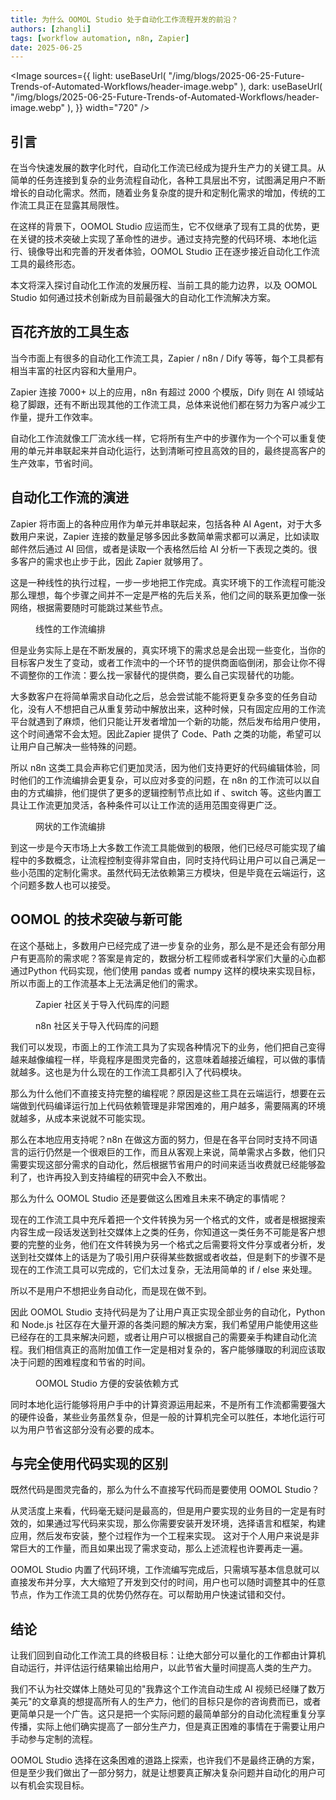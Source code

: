 ```yaml
---
title: 为什么 OOMOL Studio 处于自动化工作流程开发的前沿？
authors: [zhangli]
tags: [workflow automation, n8n, Zapier]
date: 2025-06-25
---
```



<Image
  sources={{
    light: useBaseUrl(
      "/img/blogs/2025-06-25-Future-Trends-of-Automated-Workflows/header-image.webp"
    ),
    dark: useBaseUrl(
      "/img/blogs/2025-06-25-Future-Trends-of-Automated-Workflows/header-image.webp"
    ),
  }}
  width="720"
/>

## 引言

在当今快速发展的数字化时代，自动化工作流已经成为提升生产力的关键工具。从简单的任务连接到复杂的业务流程自动化，各种工具层出不穷，试图满足用户不断增长的自动化需求。然而，随着业务复杂度的提升和定制化需求的增加，传统的工作流工具正在显露其局限性。

在这样的背景下，OOMOL Studio 应运而生，它不仅继承了现有工具的优势，更在关键的技术突破上实现了革命性的进步。通过支持完整的代码环境、本地化运行、镜像导出和完善的开发者体验，OOMOL Studio 正在逐步接近自动化工作流工具的最终形态。

本文将深入探讨自动化工作流的发展历程、当前工具的能力边界，以及 OOMOL Studio 如何通过技术创新成为目前最强大的自动化工作流解决方案。

## 百花齐放的工具生态

当今市面上有很多的自动化工作流工具，Zapier / n8n / Dify 等等，每个工具都有相当丰富的社区内容和大量用户。

Zapier 连接 7000+ 以上的应用，n8n 有超过 2000 个模版，Dify 则在 AI 领域站稳了脚跟，还有不断出现其他的工作流工具，总体来说他们都在努力为客户减少工作量，提升工作效率。

自动化工作流就像工厂流水线一样，它将所有生产中的步骤作为一个个可以重复使用的单元并串联起来并自动化运行，达到清晰可控且高效的目的，最终提高客户的生产效率，节省时间。

## 自动化工作流的演进

Zapier 将市面上的各种应用作为单元并串联起来，包括各种 AI Agent，对于大多数用户来说，Zapier 连接的数量足够多因此多数简单需求都可以满足，比如读取邮件然后通过 AI 回信，或者是读取一个表格然后给 AI 分析一下表现之类的。很多客户的需求也止步于此，因此 Zapier 就够用了。

这是一种线性的执行过程，一步一步地把工作完成。真实环境下的工作流程可能没那么理想，每个步骤之间并不一定是严格的先后关系，他们之间的联系更加像一张网络，根据需要随时可能跳过某些节点。

<figure>
  <Image
    sources={{
      light: useBaseUrl(
        "/img/blogs/2025-06-25-Future-Trends-of-Automated-Workflows/zapier-flow.png"
      ),
      dark: useBaseUrl(
        "/img/blogs/2025-06-25-Future-Trends-of-Automated-Workflows/zapier-flow.png"
      ),
    }}
    width="720"
  />
  <figcaption
    style={{ textAlign: "center", fontStyle: "italic", color: "#828282" }}
  >
    线性的工作流编排
  </figcaption>
</figure>

但是业务实际上是在不断发展的，真实环境下的需求总是会出现一些变化，当你的目标客户发生了变动，或者工作流中的一个环节的提供商面临倒闭，那会让你不得不调整你的工作流：要么找一家替代的提供商，要么自己实现替代的功能。

大多数客户在将简单需求自动化之后，总会尝试能不能将更复杂多变的任务自动化，没有人不想把自己从重复劳动中解放出来，这种时候，只有固定应用的工作流平台就遇到了麻烦，他们只能让开发者增加一个新的功能，然后发布给用户使用，这个时间通常不会太短。因此Zapier 提供了 Code、Path 之类的功能，希望可以让用户自己解决一些特殊的问题。

所以 n8n 这类工具会声称它们更加灵活，因为他们支持更好的代码编辑体验，同时他们的工作流编排会更复杂，可以应对多变的问题，在 n8n 的工作流可以以自由的方式编排，他们提供了更多的逻辑控制节点比如 if 、switch 等。这些内置工具让工作流更加灵活，各种条件可以让工作流的适用范围变得更广泛。

<figure>
  <Image
    sources={{
      light: useBaseUrl(
        "/img/blogs/2025-06-25-Future-Trends-of-Automated-Workflows/dify-flow.png"
      ),
      dark: useBaseUrl(
        "/img/blogs/2025-06-25-Future-Trends-of-Automated-Workflows/dify-flow.png"
      ),
    }}
    width="720"
  />
  <figcaption
    style={{ textAlign: "center", fontStyle: "italic", color: "#828282" }}
  >
    网状的工作流编排
  </figcaption>
</figure>

到这一步是今天市场上大多数工作流工具能做到的极限，他们已经尽可能实现了编程中的多数概念，让流程控制变得非常自由，同时支持代码让用户可以自己满足一些小范围的定制化需求。虽然代码无法依赖第三方模块，但是毕竟在云端运行，这个问题多数人也可以接受。

## OOMOL 的技术突破与新可能

在这个基础上，多数用户已经完成了进一步复杂的业务，那么是不是还会有部分用户有更高阶的需求呢？答案是肯定的，数据分析工程师或者科学家们大量的心血都通过Python 代码实现，他们使用 pandas 或者 numpy 这样的模块来实现目标，所以市面上的工作流基本上无法满足他们的需求。

<figure>
  <Image
    sources={{
      light: useBaseUrl(
        "/img/blogs/2025-06-25-Future-Trends-of-Automated-Workflows/zapier-import-lib.png"
      ),
      dark: useBaseUrl(
        "/img/blogs/2025-06-25-Future-Trends-of-Automated-Workflows/zapier-import-lib.png"
      ),
    }}
    width="720"
  />
  <figcaption
    style={{ textAlign: "center", fontStyle: "italic", color: "#828282" }}
  >
    Zapier 社区关于导入代码库的问题
  </figcaption>
</figure>

<figure>
  <Image
    sources={{
      light: useBaseUrl(
        "/img/blogs/2025-06-25-Future-Trends-of-Automated-Workflows/n8n-import-lib.png"
      ),
      dark: useBaseUrl(
        "/img/blogs/2025-06-25-Future-Trends-of-Automated-Workflows/n8n-import-lib.png"
      ),
    }}
    width="720"
  />
  <figcaption
    style={{ textAlign: "center", fontStyle: "italic", color: "#828282" }}
  >
    n8n 社区关于导入代码库的问题
  </figcaption>
</figure>

我们可以发现，市面上的工作流工具为了实现各种情况下的业务，他们把自己变得越来越像编程一样，毕竟程序是图灵完备的，这意味着越接近编程，可以做的事情就越多。这也是为什么现在的工作流工具都引入了代码模块。

那么为什么他们不直接支持完整的编程呢？原因是这些工具在云端运行，想要在云端做到代码编译运行加上代码依赖管理是非常困难的，用户越多，需要隔离的环境就越多，从成本来说就不可能实现。

那么在本地应用支持呢？n8n 在做这方面的努力，但是在各平台同时支持不同语言的运行仍然是一个很艰巨的工作，而且从客观上来说，简单需求占多数，他们只需要实现这部分需求的自动化，然后根据节省用户的时间来适当收费就已经能够盈利了，也许再投入到支持编程的研究中会入不敷出。

那么为什么 OOMOL Studio 还是要做这么困难且未来不确定的事情呢？

现在的工作流工具中充斥着把一个文件转换为另一个格式的文件，或者是根据搜索内容生成一段话发送到社交媒体上之类的任务，你知道这一类任务不可能是客户想要的完整的业务，他们在文件转换为另一个格式之后需要将文件分享或者分析，发送到社交媒体上的话是为了吸引用户获得某些数据或者收益，但是剩下的步骤不是现在的工作流工具可以完成的，它们太过复杂，无法用简单的 if / else 来处理。

所以不是用户不想把业务自动化，而是现在做不到。

因此 OOMOL Studio 支持代码是为了让用户真正实现全部业务的自动化，Python 和 Node.js 社区存在大量开源的各类问题的解决方案，我们希望用户能使用这些已经存在的工具来解决问题，或者让用户可以根据自己的需要亲手构建自动化流程。我们相信真正的高附加值工作一定是相对复杂的，客户能够赚取的利润应该取决于问题的困难程度和节省的时间。

<figure>
  <Image
    sources={{
      light: useBaseUrl(
        "/img/blogs/2025-06-25-Future-Trends-of-Automated-Workflows/oomol-import-lib.png"
      ),
      dark: useBaseUrl(
        "/img/blogs/2025-06-25-Future-Trends-of-Automated-Workflows/oomol-import-lib.png"
      ),
    }}
    width="720"
  />
  <figcaption
    style={{ textAlign: "center", fontStyle: "italic", color: "#828282" }}
  >
    OOMOL Studio 方便的安装依赖方式
  </figcaption>
</figure>

同时本地化运行能够将用户手中的计算资源运用起来，不是所有工作流都需要强大的硬件设备，某些业务虽然复杂，但是一般的计算机完全可以胜任，本地化运行可以为用户节省这部分没有必要的成本。

## 与完全使用代码实现的区别

既然代码是图灵完备的，那么为什么不直接写代码而是要使用 OOMOL Studio？

从灵活度上来看，代码毫无疑问是最高的，但是用户要实现的业务目的一定是有时效的，如果通过写代码来实现，那么你需要安装开发环境，选择语言和框架，构建应用，然后发布安装，整个过程作为一个工程来实现。
这对于个人用户来说是非常巨大的工作量，而且如果出现了需求变动，那么上述流程也许要再走一遍。

OOMOL Studio 内置了代码环境，工作流编写完成后，只需填写基本信息就可以直接发布并分享，大大缩短了开发到交付的时间，用户也可以随时调整其中的任意节点，作为工作流工具的优势仍然存在。可以帮助用户快速试错和交付。

## 结论

让我们回到自动化工作流工具的终极目标：让绝大部分可以量化的工作都由计算机自动运行，并评估运行结果输出给用户，以此节省大量时间提高人类的生产力。

我们不认为社交媒体上随处可见的"我靠这个工作流自动生成 AI 视频已经赚了数万美元"的文章真的想提高所有人的生产力，他们的目标只是你的咨询费而已，或者更简单只是一个广告。这只是把一个实际问题的最简单部分的自动化流程重复分享传播，实际上他们确实提高了一部分生产力，但是真正困难的事情在于需要让用户手动参与定制的流程。

OOMOL Studio 选择在这条困难的道路上探索，也许我们不是最终正确的方案，但是至少我们做出了一部分努力，就是让想要真正解决复杂问题并自动化的用户可以有机会实现目标。
